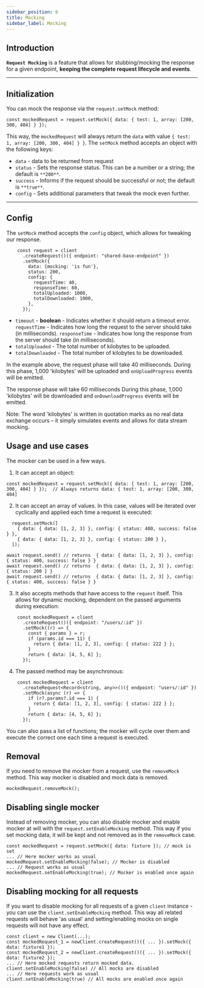 ```yaml
---
sidebar_position: 6
title: Mocking
sidebar_label: Mocking
---
```


## Introduction

**`Request Mocking`** is a feature that allows for stubbing/mocking the response for a given endpoint,
 **keeping the complete request lifecycle and events**.

---

## Initialization

You can mock the response via the `request.setMock` method:

```tsx
const mockedRequest = request.setMock({ data: { test: 1, array: [200, 300, 404] } });
```

This way, the `mockedRequest` will always return the `data` with value `{ test: 1, array: [200, 300, 404] } }`.
The `setMock` method accepts an object with the following keys:
- `data` - data to be returned from request
- `status` -  Sets the response status. This can be a number or a string; the default is `**200**`.
- `success` - Informs if the request should be successful or not; the default is `**true**`.
- `config` - Sets additional parameters that tweak the mock even further.
---


## Config

The `setMock` method accepts the `config` object, which allows for tweaking our response.

```tsx
    const request = client
      .createRequest()({ endpoint: "shared-base-endpoint" })
      .setMock({
        data: {mocking: 'is fun'},
        status: 200,
        config: {
          requestTime: 40,
          responseTime: 60,
          totalUploaded: 1000,
          totalDownloaded: 1000,
        },
      });

```
- `timeout` - **boolean** - Indicates whether it should return a timeout error.
`requestTime` - Indicates how long the request to the server should take (in milliseconds).
`responseTime` - Indicates how long the response from the server should take (in milliseconds).
- `totalUploaded` - The total number of kilobytes to be uploaded.
- `totalDownloaded` - The total number of kilobytes to be downloaded.

In the example above, the request phase will take 40 milliseconds. During this phase, 1,000 'kilobytes' will be uploaded and `onUploadProgress` events will be emitted.

The response phase will take 60 milliseconds During this phase, 1,000 'kilobytes' will be downloaded and `onDownloadProgress` events will be emitted.

Note: The word 'kilobytes' is written in quotation marks as no real data exchange occurs – it simply simulates events and allows for data stream mocking.

## Usage and use cases

The mocker can be used in a few ways.
1. It can accept an object:
```tsx
const mockedRequest = request.setMock({ data: { test: 1, array: [200, 300, 404] } });  // Always returns data: { test: 1, array: [200, 300, 404]
```
2. It can accept an array of values. In this case, values will be iterated over cyclically and applied each time a request is executed:

```tsx
  request.setMock([
    { data: { data: [1, 2, 3] }, config: { status: 400, success: false } },
    { data: { data: [1, 2, 3] }, config: { status: 200 } },
  ]);

await request.send() // returns  { data: { data: [1, 2, 3] }, config: { status: 400, success: false } }
await request.send() // returns  { data: { data: [1, 2, 3] }, config: { status: 200 } }
await request.send() // returns  { data: { data: [1, 2, 3] }, config: { status: 400, success: false } }
```
3. It also accepts methods that have access to the `request` itself. This allows for dynamic mocking, dependent on the passed arguments during execution:
```tsx
    const mockedRequest = client
      .createRequest()({ endpoint: "/users/:id" })
      .setMock((r) => {
        const { params } = r;
        if (params.id === 11) {
          return { data: [1, 2, 3], config: { status: 222 } };
        }
        return { data: [4, 5, 6] };
      });
```
4. The passed method may be asynchronous:
```tsx
    const mockedRequest = client
      .createRequest<Record<string, any>>()({ endpoint: "users/:id" })
      .setMock(async (r) => {
        if (r?.params?.id === 1) {
          return { data: [1, 2, 3], config: { status: 222 } };
        }
        return { data: [4, 5, 6] };
      });
```
You can also pass a list of functions; the mocker will cycle over them and execute the correct one each time a request is executed.

## Removal

If you need to remove the mocker from a request, use the `removeMock` method. This way mocker is disabled and mock data is removed.
```tsx
mockedRequest.removeMock();
```


## Disabling single mocker

Instead of removing mocker, you can also disable mocker and enable mocker at will with the `request.setEnableMocking` method.
This way if you set mocking data, it will be kept and not removed as in the `removeMock` case.

```tsx
const mockedRequest = request.setMock({ data: fixture }); // mock is set
... // Here mocker works as usual
mockedRequest.setEnableMocking(false); // Mocker is disabled
... // Request works as usual
mockedRequest.setEnableMocking(true); // Mocker is enabled once again
```

## Disabling mocking for all requests

If you want to disable mocking for all requests of a given `client` instance - you can use the `client.setEnableMocking` method.
This way all related requests will behave 'as usual' and setting/enabling mocks on single requests will not have any effect.

```tsx
const client = new Client(...);
const mockedRequest_1 = newClient.createRequest()({ ... }).setMock({ data: fixture1 });
const mockedRequest_2 = newClient.createRequest()({ ... }).setMock({ data: fixture2 });
... // Here mocked requests return mocked data.
client.setEnableMocking(false) // All mocks are disabled
... // Here requests work as usual
client.setEnableMocking(true) // All mocks are enabled once again
```
